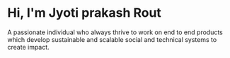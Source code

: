 # Hi, I'm Jyoti prakash Rout

A passionate individual who always thrive to work on end to end products which develop sustainable and scalable social and technical systems to create impact.
